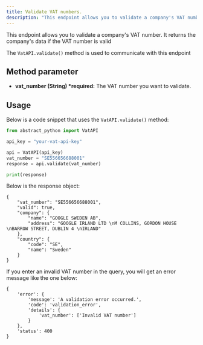 ```yaml
---
title: Validate VAT numbers.
description: "This endpoint allows you to validate a company's VAT number. It returns the company's data if the VAT number is valid"
---
```


This endpoint allows you to validate a company's VAT number. It returns the company's data if the VAT number is valid

The `VatAPI.validate()` method is used to communicate with this endpoint

## Method parameter

- **vat_number (String) \*required:** The VAT number you want to validate.

## Usage

Below is a code snippet that uses the `VatAPI.validate()` method:

```python
from abstract_python import VatAPI

api_key = "your-vat-api-key"

api = VatAPI(api_key)
vat_number = "SE556656688001"
response = api.validate(vat_number)

print(response)

```

Below is the response object:

```
{
    "vat_number": "SE556656688001",
    "valid": true,
    "company": {
        "name": "GOOGLE SWEDEN AB",
        "address": "GOOGLE IRLAND LTD \nM COLLINS, GORDON HOUSE \nBARROW STREET, DUBLIN 4 \nIRLAND"
    },
    "country": {
        "code": "SE",
        "name": "Sweden"
    }
}
```

If you enter an invalid VAT number in the query, you will get an error message like the one below:

```
{
    'error': {
        'message': 'A validation error occurred.',
        'code': 'validation_error',
        'details': {
            'vat_number': ['Invalid VAT number']
        }
    },
    'status': 400
}
```
